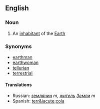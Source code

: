 ==English==
===Noun===
#An [[inhabitant]] of the [[Earth]]
===Synonyms===
*[[earthman]]
*[[earthwoman]]
*[[tellurian]]
*[[terrestrial]]

====Translations====
*Russian: [[землянин]] ''m'', ''[[житель]] [[Земля|Земли]]'' ''m''
*Spanish: [[terr&iacute;cola]]